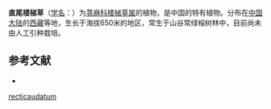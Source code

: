 {{Speciesbox
| name = 直尾楼梯草
| status = 
| status_system = 
| image =
| genus = Elatostema
| species = recticaudatum
| authority = W. T. Wang
}}

'''直尾楼梯草'''（[[学名|学名]]：{{lang|la|''Elatostema recticaudatum''}}）为[[荨麻科|荨麻科]][[楼梯草属|楼梯草属]]的植物，是中国的特有植物。分布在[[中国大陆|中国大陆]]的[[西藏|西藏]]等地，生长于海拔650米的地区，常生于山谷常绿榕树林中，目前尚未由人工引种栽培。

== 参考文献 ==
<div class="references-small">
* {{cite web| url =http://www.bioinfo.cn/db05/KmzwSpecies.php?action=view&id=23263| title =直尾楼梯草| work =《中国高等植物数据库全库》| publisher =中国科学院微生物研究所| author =昆明植物研究所| accessdate =2009-02-25| deadurl =yes| archiveurl =https://web.archive.org/web/20160305053833/http://www.bioinfo.cn/db05/KmzwSpecies.php?action=view&id=23263| archivedate =2016-03-05}}
</div>
{{Taxonbar|from=Q15232121}}

{{DEFAULTSORT:Elatostema recticaudatum}}
[[Category:楼梯草属|recticaudatum]]


{{Urticaceae-stub}}